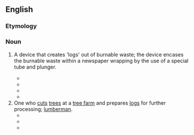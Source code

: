 ==English==

===Etymology===
{{compound|en|log|maker}}

===Noun===
{{en-noun}}

# {{lb|en|British}} {{rfv-sense|lang=en}} A device that creates 'logs' out of burnable waste; the device encases the burnable waste within a newspaper wrapping by the use of a special tube and plunger.
#* {{quote-book|year=1983 |title=Clean Air - Volume 13, Issues 1-4 |page=108 |passage=The Advertising Standards Authority concluded that the complaint was justified, noting that under the Act, authorisation for fuels produced by the "'''logmaker'''" would be unlikely since manufacture could not be controlled to a sufficient degree to ensure uniform quality of any fuel produced. }}
#* {{quote-book|year=2011  |title=Save the planet: 52 brilliant ideas for rescuing our world  |author=Natalia Marshall  |page=93 |ISBN=1908189215 |passage=You need to soak the paper in water, squash it into the '''logmaker''' and squeeze down the handles. }}
#* {{quote-book|year=2012 |title=This Cold House: The Simple Science of Energy Efficiency |author=Colin Smith   |page= |ISBN=1421410443 |passage=In fact nowadays, you can buy hand-cranked '''log-makers''' that will compact your newspapers, which are also cellulose, into handy burnable briquettes -- useful if you are miles from recycling facilities. }}
#* {{quote-newsgroup|date=May 1, 2014|author=John|title= Paper Log Maker |url=|newsgroup=lowery278trouperide|passage=y'know those paper '''logmakers''' where you soak some newspaper and then put it in a metal box and pull the handles to compress it? I have tried to this. }}
# One who [[cut]]s [[tree]]s at a [[tree farm]] and prepares [[log]]s for further processing; [[lumberman]].
#* {{quote-book|year=1922 |title=Canada Lumberman and Woodworker - Volume 42 |page=50 |passage=So, on the alert for any sound which might enable him to locate '''logmaker''' or roadcutter who would put him on the track of Angus, he tramped along and it was not long before his attention was rewarded. }}
#* {{quote-book|year=1993  |title=Managing New Zealand's Forests for Future Markets |author=John Galbraith |passage=Log making exhibited a workload which could be classified as moderate to heavy because the '''logmaker''' used a chainsaw on the landing. }}
#* {{quote-book|year=1997 |title=Woodlot Logging  |passage=A poor '''logmaker''' who managed to achieve 70% of the optimum would be loosing $60 per tree which is $30 per tonne or $18,000 per hectare. }}